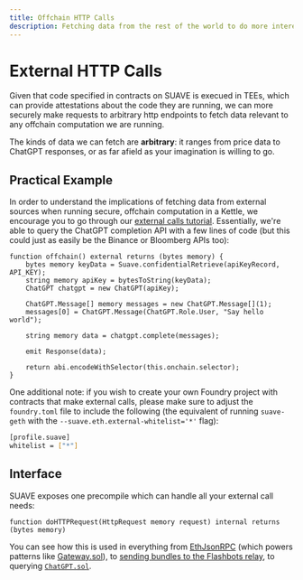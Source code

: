 ```yaml
---
title: Offchain HTTP Calls
description: Fetching data from the rest of the world to do more interesting things on SUAVE
---
```


# External HTTP Calls

Given that code specified in contracts on SUAVE is execued in TEEs, which can provide attestations about the code they are running, we can more securely make requests to arbitrary http endpoints to fetch data relevant to any offchain computation we are running. 

The kinds of data we can fetch are **arbitrary**: it ranges from price data to ChatGPT responses, or as far afield as your imagination is willing to go.

## Practical Example

In order to understand the implications of fetching data from external sources when running secure, offchain computation in a Kettle, we encourage you to go through our [external calls tutorial](/tutorials/external-call). Essentially, we're able to query the ChatGPT completion API with a few lines of code (but this could just as easily be the Binance or Bloomberg APIs too):

```solidity
function offchain() external returns (bytes memory) {
    bytes memory keyData = Suave.confidentialRetrieve(apiKeyRecord, API_KEY);
    string memory apiKey = bytesToString(keyData);
    ChatGPT chatgpt = new ChatGPT(apiKey);

    ChatGPT.Message[] memory messages = new ChatGPT.Message[](1);
    messages[0] = ChatGPT.Message(ChatGPT.Role.User, "Say hello world");

    string memory data = chatgpt.complete(messages);

    emit Response(data);

    return abi.encodeWithSelector(this.onchain.selector);
}
```

One additional note: if you wish to create your own Foundry project with contracts that make external calls, please make sure to adjust the `foundry.toml` file to include the following (the equivalent of running `suave-geth` with the `--suave.eth.external-whitelist='*'` flag):

```bash 
[profile.suave]
whitelist = ["*"]
```

## Interface

SUAVE exposes one precompile which can handle all your external call needs:

```solidity 
function doHTTPRequest(HttpRequest memory request) internal returns (bytes memory)
```

You can see how this is used in everything from [EthJsonRPC](https://github.com/flashbots/suave-std/blob/main/src/protocols/EthJsonRPC.sol) (which powers patterns like [Gateway.sol](https://github.com/flashbots/suave-std/blob/main/src/Gateway.sol)), to [sending bundles to the Flashbots relay](https://github.com/flashbots/suave-std/blob/main/src/protocols/Bundle.sol), to querying [`ChatGPT.sol`](https://github.com/flashbots/suave-std/blob/main/src/protocols/ChatGPT.sol).